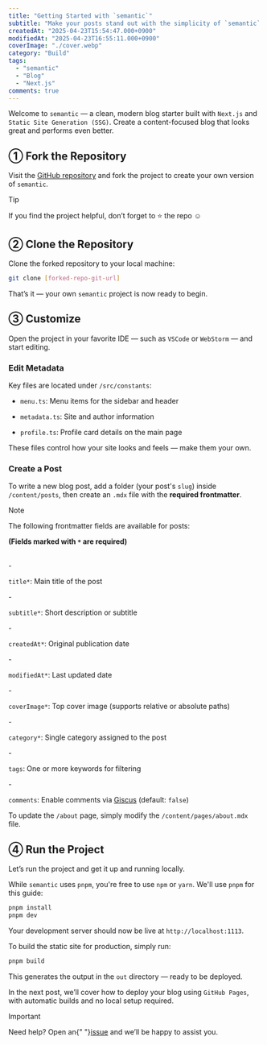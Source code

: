 ```yaml
---
title: "Getting Started with `semantic`"
subtitle: "Make your posts stand out with the simplicity of `semantic`."
createdAt: "2025-04-23T15:54:47.000+0900"
modifiedAt: "2025-04-23T16:55:11.000+0900"
coverImage: "./cover.webp"
category: "Build"
tags:
  - "semantic"
  - "Blog"
  - "Next.js"
comments: true
---
```


Welcome to `semantic` — a clean, modern blog starter built with `Next.js` and `Static Site Generation (SSG)`. Create a content-focused blog that looks great and performs even better.

## ① Fork the Repository
Visit the <a href="https://github.com/nylon-bricks/semantic" target="_blank" rel="noopener noreferrer">GitHub repository</a> and fork the project to create your own version of `semantic`.

> [!TIP]
> If you find the project helpful, don’t forget to ⭐ the repo ☺️

## ② Clone the Repository
Clone the forked repository to your local machine:

```bash
git clone [forked-repo-git-url]
```

That’s it — your own `semantic` project is now ready to begin.

## ③ Customize

Open the project in your favorite IDE — such as `VSCode` or `WebStorm` — and start editing.

### Edit Metadata
Key files are located under `/src/constants`:
- <p><code>menu.ts</code>: Menu items for the sidebar and header</p>
- <p><code>metadata.ts</code>: Site and author information</p>
- <p><code>profile.ts</code>: Profile card details on the main page</p>

These files control how your site looks and feels — make them your own.

### Create a Post
To write a new blog post, add a folder (your post's `slug`) inside `/content/posts`, then create an `.mdx` file with the **required frontmatter**.

> [!NOTE]
> The following frontmatter fields are available for posts:
>
> <p><strong>(Fields marked with <code>*</code> are required)</strong></p>
> <br />
> - <p><code>title*</code>: Main title of the post</p>
> - <p><code>subtitle*</code>: Short description or subtitle</p>
> - <p><code>createdAt*</code>: Original publication date</p>
> - <p><code>modifiedAt*</code>: Last updated date</p>
> - <p><code>coverImage*</code>: Top cover image (supports relative or absolute paths)</p>
> - <p><code>category*</code>: Single category assigned to the post</p>
> - <p><code>tags</code>: One or more keywords for filtering</p>
> - <p><code>comments</code>: Enable comments via <a href="https://giscus.app/" target="_blank" rel="noopener noreferrer">Giscus</a> (default: <code>false</code>)</p>

To update the `/about` page, simply modify the `/content/pages/about.mdx` file.

## ④ Run the Project
Let’s run the project and get it up and running locally.

While `semantic` uses `pnpm`, you're free to use `npm` or `yarn`. We'll use `pnpm` for this guide:

```bash
pnpm install
pnpm dev
```

Your development server should now be live at `http://localhost:1113`.

To build the static site for production, simply run:

```bash
pnpm build
```
This generates the output in the `out` directory — ready to be deployed.

In the next post, we’ll cover how to deploy your blog using `GitHub Pages`, with automatic builds and no local setup required.

> [!IMPORTANT]
> Need help? Open an{" "}<a href="https://github.com/nylon-bricks/semantic/issues" target="_blank" rel="noopener noreferrer">issue</a> and we’ll be happy to assist you.
